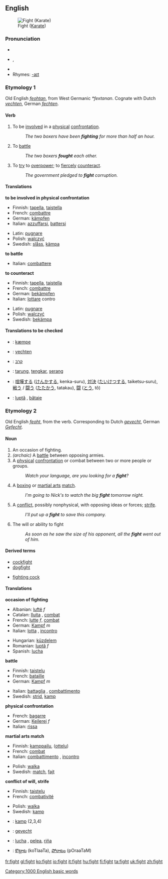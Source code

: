 {{rfc|definitions 1, 2, 3 are essentially the same}}
==English==

[[Image:Fight.gif|thumb|Fight ([[Karate]])]]

{{rank|per|result|formed|763|fight|agree|sit|considerable}}

===Pronunciation===
*{{IPA|/faɪt/}}
*{{AHD|fīt}}, {{SAMPA|/faIt/}}
*{{audio|en-us-fight.ogg|Audio (US)}}
*Rhymes: [[Rhymes:English:-aɪt|-aɪt]]

===Etymology 1===
Old English ''[[feohtan]]'', from West Germanic ''*fextanan''.  Cognate with Dutch ''[[vechten]]'', German ''[[fechten]]''.

====Verb====
{{en-verb|fights|fighting|fought}}

#{{intransitive}} To be [[involve]]d in a [[physical]] [[confrontation]].
#:''The two boxers have been '''fighting''' for more than half an hour.''
#{{transitive}} To [[battle]]
#:''The two boxers '''fought''' each other.''
#{{transitive}} To [[try]] to [[overpower]]; to [[fiercely]] [[counteract]].
#:''The government pledged to '''fight''' corruption.''

====Translations====
'''to be involved in physical confrontation'''
{{top}}
*Finnish: [[tapella]], [[taistella]]
*French: [[combattre]]
*German: [[kämpfen]]
*Italian: [[azzuffarsi]], [[battersi]]
{{mid}}
*Latin: [[pugnare]]
*Polish: [[walczyć]]
*Swedish: [[slåss]], [[kämpa]]
{{bottom}}

'''to battle'''
{{top}}
*Italian: [[combattere]]
{{mid}}
{{bottom}}

'''to counteract'''
{{top}}
*Finnish: [[tapella]], [[taistella]]
*French: [[combattre]]
*German: [[bekämpfen]]
*Italian: [[lottare]] contro
{{mid}}
*Latin: [[pugnare]]
*Polish: [[walczyć]]
*Swedish: [[bekämpa]]
{{bottom}}

====Translations to be checked====
{{checktrans}}
*{{ttbc|Danish}}: [[kæmpe]]
*{{ttbc|Dutch}}: [[vechten]]
*{{ttbc|Hebrew}}: [[קרב]]
*{{ttbc|Indonesian}}: [[tarung]], [[tengkar]], [[serang]]
*{{ttbc|Japanese}}: [[喧嘩する]] ([[けんかする]], kenka-suru), [[対決]] ([[たいけつする]], taiketsu-suru), [[戦う]] / [[闘う]] ([[たたかう]], tatakau), [[闘]] ([[とう]], tô)
*{{ttbc|Romanian}}: [[luptă]] {{f}}, [[bătaie]] {{f}}

===Etymology 2===
Old English ''[[feoht]]'', from the verb.  Corresponding to Dutch ''[[gevecht]]'', German ''[[Gefecht]]''.

====Noun====
{{en-noun}}
{{WikiSaurus-link|fight}}

# An occasion of fighting.
# ''(archaic)'' A [[battle]] between opposing armies.
# A [[physical]] [[confrontation]] or combat between two or more people or groups.
#:''Watch your language, are you looking for a '''fight'''?''
# {{cattag|Sports}} A [[boxing]] or [[martial arts]] [[match]].
#:''I'm going to Nick's to watch the big '''fight''' tomorrow night.''
# A [[conflict]], possibly nonphysical, with opposing ideas or forces; [[strife]].
#:''I'll put up a '''fight''' to save this company.''
# The will or ability to fight
#:''As soon as he saw the size of his opponent, all the '''fight''' went out of him.''

====Derived terms====
{{top}}
*[[cockfight]]
*[[dogfight]]
{{mid}}
*[[fighting cock]]
{{bottom}}

====Translations====
'''occasion of fighting'''
{{top}}
*Albanian: [[luftë]] ''f''
*Catalan: [[lluita]] {{f}}, [[combat]] {{m}}
*French: [[lutte]] ''f'', [[combat]] {{m}}
*German: [[Kampf]] ''m''
*Italian: [[lotta]] {{f}}, [[incontro]] {{m}}
{{mid}}
*Hungarian: [[küzdelem]]
*Romanian: [[luptă]] ''f''
*Spanish: [[lucha]] {{f}}
{{bottom}}

'''battle'''
{{top}}
*Finnish: [[taistelu]]
*French: [[bataille]] {{f}}
*German: [[Kampf]] ''m''
{{mid}}
*Italian: [[battaglia]] {{f}}, [[combattimento]] {{m}}
*Swedish: [[strid]], [[kamp]]
{{bottom}}

'''physical confrontation'''
{{top}}
*French: [[bagarre]] {{f}}
*German: [[Keilerei]] ''f''
*Italian: [[rissa]] {{f}}
{{mid}}
{{bottom}}

'''martial arts match'''
{{top}}
*Finnish: [[kamppailu]], ([[ottelu]])
*French: [[combat]] {{m}}
*Italian: [[combattimento]] {{m}}, [[incontro]] {{m}}
{{mid}}
*Polish: [[walka]] {{f}}
*Swedish: [[match]], [[fajt]]
{{bottom}}

'''conflict of will, strife'''
{{top}}
*Finnish: [[taistelu]]
*French: [[combativité]] {{f}}
{{mid}}
*Polish: [[walka]] {{f}}
*Swedish: [[kamp]]
{{bottom}}

{{checktrans}}
*{{ttbc|Danish}}: [[kamp]] {{c}} (2,3,4)
*{{ttbc|Dutch}}: [[gevecht]] {{n}}
*{{ttbc|Spanish}}: [[lucha]] {{f}}, [[pelea]], [[riña]]
*{{ttbc|Telugu}}: [[కొట్లాట]] (koTlaaTa), [[పోరాటం]] (pOraaTaM)

{{BE-ready}}
[[Category:1000 English basic words]]

[[fr:fight]]
[[gl:fight]]
[[ko:fight]]
[[io:fight]]
[[it:fight]]
[[hu:fight]]
[[fi:fight]]
[[ta:fight]]
[[uk:fight]]
[[zh:fight]]
